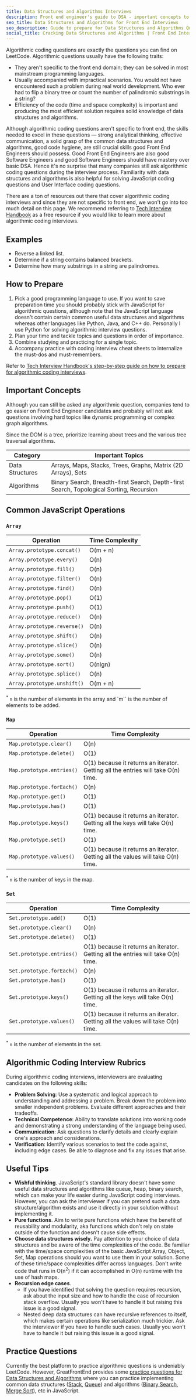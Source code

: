 ```yaml
---
title: Data Structures and Algorithms Interviews
description: Front end engineer's guide to DSA - important concepts to know, top practice questions to do and other tips
seo_title: Data Structures and Algorithms for Front End Interviews
seo_description: Guide to prepare for Data Structures and Algorithms Questions tailored for front end interviews - important concepts to know, common questions asked and useful tips
social_title: Cracking Data Structures and Algorithms | Front End Interview Playbook
---
```


Algorithmic coding questions are exactly the questions you can find on LeetCode. Algorithmic questions usually have the following traits:

- They aren't specific to the front end domain; they can be solved in most mainstream programming languages.
- Usually accompanied with impractical scenarios. You would not have encountered such a problem during real world development. Who ever had to flip a binary tree or count the number of palindromic substrings in a string?
- Efficiency of the code (time and space complexity) is important and producing the most efficient solution requires solid knowledge of data structures and algorithms.

Although algorithmic coding questions aren't specific to front end, the skills needed to excel in these questions — strong analytical thinking, effective communication, a solid grasp of the common data structures and algorithms, good code hygiene, are still crucial skills good Front End Engineers should possess. Good Front End Engineers are also good Software Engineers and good Software Engineers should have mastery over basic DSA. Hence it's no surprise that many companies still ask algorithmic coding questions during the interview process. Familiarity with data structures and algorithms is also helpful for solving JavaScript coding questions and User Interface coding questions.

There are a ton of resources out there that cover algorithmic coding interviews and since they are not specific to front end, we won't go into too much detail on this page. We recommend referring to [Tech Interview Handbook](https://www.techinterviewhandbook.org) as a free resource if you would like to learn more about algorithmic coding interviews.

## Examples

- Reverse a linked list.
- Determine if a string contains balanced brackets.
- Determine how many substrings in a string are palindromes.

## How to Prepare

1. Pick a good programming language to use. If you want to save preparation time you should probably stick with JavaScript for algorithmic questions, although note that the JavaScript language doesn't contain certain common useful data structures and algorithms whereas other languages like Python, Java, and C++ do. Personally I use Python for solving algorithmic interview questions.
1. Plan your time and tackle topics and questions in order of importance.
1. Combine studying and practicing for a single topic.
1. Accompany practice with coding interview cheat sheets to internalize the must-dos and must-remembers.

Refer to [Tech Interview Handbook's step-by-step guide on how to prepare for algorithmic coding interviews](https://www.techinterviewhandbook.org/coding-interview-prep/).

## Important Concepts

Although you can still be asked any algorithmic question, companies tend to go easier on Front End Engineer candidates and probably will not ask questions involving hard topics like dynamic programming or complex graph algorithms.

Since the DOM is a tree, prioritize learning about trees and the various tree traversal algorithms.

| Category | Important Topics |
| --- | --- |
| Data Structures | Arrays, Maps, Stacks, Trees, Graphs, Matrix (2D Arrays), Sets |
| Algorithms | Binary Search, Breadth-first Search, Depth-first Search, Topological Sorting, Recursion |

## Common JavaScript Operations

### `Array`

| Operation                   | Time Complexity |
| --------------------------- | --------------- |
| `Array.prototype.concat()`  | O(m + n)        |
| `Array.prototype.every()`   | O(n)            |
| `Array.prototype.fill()`    | O(n)            |
| `Array.prototype.filter()`  | O(n)            |
| `Array.prototype.find()`    | O(n)            |
| `Array.prototype.pop()`     | O(1)            |
| `Array.prototype.push()`    | O(1)            |
| `Array.prototype.reduce()`  | O(n)            |
| `Array.prototype.reverse()` | O(n)            |
| `Array.prototype.shift()`   | O(n)            |
| `Array.prototype.slice()`   | O(n)            |
| `Array.prototype.some()`    | O(n)            |
| `Array.prototype.sort()`    | O(nlgn)         |
| `Array.prototype.splice()`  | O(n)            |
| `Array.prototype.unshift()` | O(m + n)        |

<sup>*</sup> `n` is the number of elements in the array and `m`` is the number of
elements to be added.

### `Map`

| Operation | Time Complexity |
| --- | --- |
| `Map.prototype.clear()` | O(n) |
| `Map.prototype.delete()` | O(1) |
| `Map.prototype.entries()` | O(1) because it returns an iterator. Getting all the entries will take O(n) time. |
| `Map.prototype.forEach()` | O(n) |
| `Map.prototype.get()` | O(1) |
| `Map.prototype.has()` | O(1) |
| `Map.prototype.keys()` | O(1) because it returns an iterator. Getting all the keys will take O(n) time. |
| `Map.prototype.set()` | O(1) |
| `Map.prototype.values()` | O(1) because it returns an iterator. Getting all the values will take O(n) time. |

<sup>*</sup> `n` is the number of keys in the map.

### `Set`

| Operation | Time Complexity |
| --- | --- |
| `Set.prototype.add()` | O(1) |
| `Set.prototype.clear()` | O(n) |
| `Set.prototype.delete()` | O(1) |
| `Set.prototype.entries()` | O(1) because it returns an iterator. Getting all the entries will take O(n) time. |
| `Set.prototype.forEach()` | O(n) |
| `Set.prototype.has()` | O(1) |
| `Set.prototype.keys()` | O(1) because it returns an iterator. Getting all the keys will take O(n) time. |
| `Set.prototype.values()` | O(1) because it returns an iterator. Getting all the values will take O(n) time. |

<sup>*</sup> `n` is the number of elements in the set.

## Algorithmic Coding Interview Rubrics

During algorithmic coding interviews, interviewers are evaluating candidates on the following skills:

- **Problem Solving**: Use a systematic and logical approach to understanding and addressing a problem. Break down the problem into smaller independent problems. Evaluate different approaches and their tradeoffs.
- **Technical Competence**: Ability to translate solutions into working code and demonstrating a strong understanding of the language being used.
- **Communication**: Ask questions to clarify details and clearly explain one's approach and considerations.
- **Verification**: Identify various scenarios to test the code against, including edge cases. Be able to diagnose and fix any issues that arise.

## Useful Tips

- **Wishful thinking**. JavaScript's standard library doesn't have some useful data structures and algorithms like queue, heap, binary search, which can make your life easier during JavaScript coding interviews. However, you can ask the interviewer if you can pretend such a data structure/algorithm exists and use it directly in your solution without implementing it.
- **Pure functions**. Aim to write pure functions which have the benefit of reusability and modularity, aka functions which don't rely on state outside of the function and doesn't cause side effects.
- **Choose data structures wisely.** Pay attention to your choice of data structures and be aware of the time complexities of the code. Be familiar with the time/space complexities of the basic JavaScript Array, Object, Set, Map operations should you want to use them in your solution. Some of these time/space complexities differ across languages. Don't write code that runs in O(n<sup>2</sup>) if it can accomplished in O(n) runtime with the use of hash maps.
- **Recursion edge cases**.
  - If you have identified that solving the question requires recursion, ask about the input size and how to handle the case of recursion stack overflow. Usually you won't have to handle it but raising this issue is a good signal.
  - Nested deep data structures can have recursive references to itself, which makes certain operations like serialization much trickier. Ask the interviewer if you have to handle such cases. Usually you won't have to handle it but raising this issue is a good signal.

## Practice Questions

Currently the best platform to practice algorithmic questions is undeniably LeetCode. However, GreatFrontEnd provides some [practice questions for Data Structures and Algorithms](/questions/js/coding/data-structures-algorithms) where you can practice implementing common data structures ([Stack](/questions/javascript/stack), [Queue](/questions/javascript/queue)) and algorithms ([Binary Search](/questions/javascript/binary-search), [Merge Sort](/questions/javascript/merge-sort)), etc in JavaScript.
